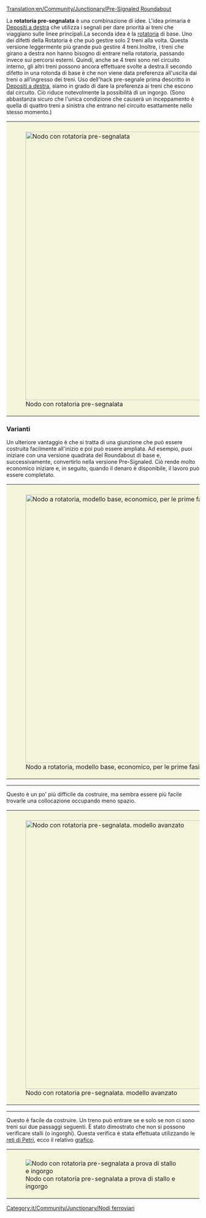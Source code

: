 [[Translation:en/Community/Junctionary/Pre-Signaled Roundabout]]

{{it/Community/Junctionary/Nodi ferroviari}}
{{it/Community/Junctionary/Requisiti nodo|In più fasi|2|0|0|1|0|0|0|0|1|1|2||I treni guasti bloccano tutto il nodo.|
* Ingorghi di traffico improbabili ma possibili (treni di grandi dimensioni).
* Semplice da costruire inizialmente, si può rendere più articolato in seguito.
* la segnaletica complessa può essere difficile da realizzare.
* Area: 15x15
}}
La '''rotatoria pre-segnalata''' è una combinazione di idee. L'idea primaria è [[it/Manual/Costruzione depositi#configurazioni-avanzate-dei-depositi|Depositi a destra]] che utilizza i segnali per dare priorità ai treni che viaggiano sulle linee principali.La seconda idea è la [[it/Community/Junctionary/Rotatoria|rotatoria]] di base. Uno dei difetti della Rotatoria è che può gestire solo 2 treni alla volta. Questa versione leggermente più grande può gestire 4 treni.Inoltre, i treni che girano a destra non hanno bisogno di entrare nella rotatoria, passando invece sui percorsi esterni. Quindi, anche se 4 treni sono nel circuito interno, gli altri treni possono ancora effettuare svolte a destra.Il secondo difetto in una rotonda di base è che non viene data preferenza all'uscita dai treni o all'ingresso dei treni. Uso dell'hack pre-segnale prima descritto in [[it/Manual/Costruzione depositi#configurazioni-avanzate-dei-depositi|Depositi a destra]], siamo in grado di dare la preferenza ai treni che escono dal circuito. Ciò riduce notevolmente la possibilità di un ingorgo. (Sono abbastanza sicuro che l'unica condizione che causerà un inceppamento è quella di quattro treni a sinistra che entrano nel circuito esattamente nello stesso momento.)

{|style="border: 0px; margin: 5px auto 25px auto;"
|style="padding: 10px 10px 5px; 10px; background-color: #F5F5DC;"|[[File:en/Community/Junctionary/PresignaledRoundAbout.png|none|thumb|700px|Nodo con rotatoria pre-segnalata]]
|}

===Varianti===
Un ulteriore vantaggio è che si tratta di una giunzione che può essere costruita facilmente all'inizio e poi può essere ampliata. Ad esempio, puoi iniziare con una versione quadrata del Roundabout di base e, successivamente, convertirlo nella versione Pre-Signaled. Ciò rende molto economico iniziare e, in seguito, quando il denaro è disponibile, il lavoro può essere completato.

{|style="border: 0px; margin: 5px auto 25px auto;"
|style="padding: 10px 10px 5px; 10px; background-color: #F5F5DC;"|[[File:en/Community/Junctionary/StartingPresignaledRoundAbout.png|none|thumb|700px|Nodo a rotatoria, modello base, economico, per le prime fasi del gioco]]
|}
----
Questo è un po' più difficile da costruire, ma sembra essere più facile trovarle una collocazione occupando meno spazio.

{|style="border: 0px; margin: 5px auto 25px auto;"
|style="padding: 10px 10px 5px; 10px; background-color: #F5F5DC;"|[[File:en/Community/Junctionary/PresignaledRoundAboutVariant.png|none|thumb|700px|Nodo con rotatoria pre-segnalata. modello avanzato]]
|}
----
Questo è facile da costruire. Un treno può entrare se e solo se non ci sono treni sui due passaggi seguenti.
È stato dimostrato che non si possono verificare stalli (o ingorghi). Questa verifica è stata effettuata utilizzando le [https://it.wikipedia.org/wiki/Rete_di_Petri reti di Petri], ecco il relativo [http://en.wikipedia.org/wiki/File:Trains.png grafico]. 

{|style="border: 0px; margin: 5px auto 25px auto;"
|style="padding: 10px 10px 5px; 10px; background-color: #F5F5DC;"|[[File:en/Community/Junctionary/No-colide-roundabout-4w.png|center|frame|Nodo con rotatoria pre-segnalata a prova di stallo e ingorgo]]
|}

[[Category:it/Community/Junctionary/Nodi ferroviari]]